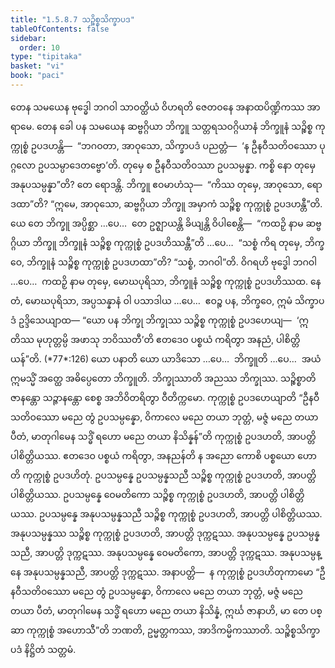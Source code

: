 ```yaml
---
title: "1.5.8.7 သဉ္စိစ္စသိက္ခာပဒ"
tableOfContents: false
sidebar:
  order: 10
type: "tipitaka"
basket: "vi"
book: "paci"
---
```



<DynamicBreadcrumb />

<Division number="464" book="paci">

<Paragraph number="1379" book="paci">
တေန သမယေန ဗုဒ္ဓေါ ဘဂဝါ သာဝတ္ထိယံ ဝိဟရတိ ဇေတဝနေ အနာထပိဏ္ဍိကဿ အာရာမေ. တေန ခေါ ပန သမယေန ဆဗ္ဗဂ္ဂိယာ ဘိက္ခူ သတ္တရသဝဂ္ဂိယာနံ ဘိက္ခူနံ သဉ္စိစ္စ ကုက္ကုစ္စံ ဥပဒဟန္တိ—  “ဘဂဝတာ, အာဝုသော, သိက္ခာပဒံ ပညတ္တံ—  ‘န ဦနဝီသတိဝဿော ပုဂ္ဂလော ဥပသမ္ပာဒေတဗ္ဗော’တိ. တုမှေ စ ဦနဝီသတိဝဿာ ဥပသမ္ပန္နာ. ကစ္စိ နော တုမှေ အနုပသမ္ပန္နာ”တိ? တေ ရောဒန္တိ. ဘိက္ခူ ဧဝမာဟံသု—  “ကိဿ တုမှေ, အာဝုသော, ရောဒထာ”တိ? “ဣမေ, အာဝုသော, ဆဗ္ဗဂ္ဂိယာ ဘိက္ခူ အမှာကံ သဉ္စိစ္စ ကုက္ကုစ္စံ ဥပဒဟန္တီ”တိ.
</Paragraph>

<Paragraph number="1380" book="paci">
ယေ တေ ဘိက္ခူ အပ္ပိစ္ဆာ …ပေ…  တေ ဥဇ္ဈာယန္တိ ခိယျန္တိ ဝိပါစေန္တိ—  “ကထဉှိ နာမ ဆဗ္ဗဂ္ဂိယာ ဘိက္ခူ ဘိက္ခူနံ သဉ္စိစ္စ ကုက္ကုစ္စံ ဥပဒဟိဿန္တီ”တိ …ပေ…  “သစ္စံ ကိရ တုမှေ, ဘိက္ခဝေ, ဘိက္ခူနံ သဉ္စိစ္စ ကုက္ကုစ္စံ ဥပဒဟထာ”တိ? “သစ္စံ, ဘဂဝါ”တိ. ဝိဂရဟိ ဗုဒ္ဓေါ ဘဂဝါ …ပေ…  ကထဉှိ နာမ တုမှေ, မောဃပုရိသာ, ဘိက္ခူနံ သဉ္စိစ္စ ကုက္ကုစ္စံ ဥပဒဟိဿထ. နေတံ, မောဃပုရိသာ, အပ္ပသန္နာနံ ဝါ ပသာဒါယ …ပေ…  ဧဝဉ္စ ပန, ဘိက္ခဝေ, ဣမံ သိက္ခာပဒံ ဥဒ္ဒိသေယျာထ—
</Paragraph>

</Division>
<Division number="465" book="paci">

<Paragraph number="1381" book="paci">
<Emphasis>“ယော ပန ဘိက္ခု ဘိက္ခုဿ သဉ္စိစ္စ ကုက္ကုစ္စံ ဥပဒဟေယျ—  ‘ဣတိဿ မုဟုတ္တမ္ပိ အဖာသု ဘဝိဿတီ’တိ ဧတဒေဝ ပစ္စယံ ကရိတွာ အနညံ, ပါစိတ္တိယန်”</Emphasis>တိ. (*77*:<Emphasis>126</Emphasis>)
</Paragraph>

</Division>
<Division number="466" book="paci">

<Paragraph number="1382" book="paci">
<Emphasis>ယော ပနာ</Emphasis>တိ ယော ယာဒိသော …ပေ…  <Emphasis>ဘိက္ခူ</Emphasis>တိ …ပေ…  အယံ ဣမသ္မိံ အတ္ထေ အဓိပ္ပေတော ဘိက္ခူတိ.
</Paragraph>

<Paragraph number="1383" book="paci">
<Emphasis>ဘိက္ခုဿာ</Emphasis>တိ အညဿ ဘိက္ခုဿ.
</Paragraph>

<Paragraph number="1384" book="paci">
<Emphasis>သဉ္စိစ္စာ</Emphasis>တိ ဇာနန္တော သဉ္ဇာနန္တော စေစ္စ အဘိဝိတရိတွာ ဝီတိက္ကမော.
</Paragraph>

<Paragraph number="1385" book="paci">
<Emphasis>ကုက္ကုစ္စံ ဥပဒဟေယျာ</Emphasis>တိ “ဦနဝီသတိဝဿော မညေ တွံ ဥပသမ္ပန္နော, ဝိကာလေ မညေ တယာ ဘုတ္တံ, မဇ္ဇံ မညေ တယာ ပီတံ, မာတုဂါမေန သဒ္ဓိံ ရဟော မညေ တယာ နိသိန္နန်”တိ ကုက္ကုစ္စံ ဥပဒဟတိ, အာပတ္တိ ပါစိတ္တိယဿ.
</Paragraph>

<Paragraph number="1386" book="paci">
<Emphasis>ဧတဒေဝ ပစ္စယံ ကရိတွာ, အနညန်</Emphasis>တိ န အညော ကောစိ ပစ္စယော ဟောတိ ကုက္ကုစ္စံ ဥပဒဟိတုံ.
</Paragraph>

</Division>
<Division number="467" book="paci">

<Paragraph number="1387" book="paci">
ဥပသမ္ပန္နေ ဥပသမ္ပန္နသညီ သဉ္စိစ္စ ကုက္ကုစ္စံ ဥပဒဟတိ, အာပတ္တိ ပါစိတ္တိယဿ. ဥပသမ္ပန္နေ ဝေမတိကော သဉ္စိစ္စ ကုက္ကုစ္စံ ဥပဒဟတိ, အာပတ္တိ ပါစိတ္တိယဿ. ဥပသမ္ပန္နေ အနုပသမ္ပန္နသညီ သဉ္စိစ္စ ကုက္ကုစ္စံ ဥပဒဟတိ, အာပတ္တိ ပါစိတ္တိယဿ.
</Paragraph>

<Paragraph number="1388" book="paci">
အနုပသမ္ပန္နဿ သဉ္စိစ္စ ကုက္ကုစ္စံ ဥပဒဟတိ, အာပတ္တိ ဒုက္ကဋဿ. အနုပသမ္ပန္နေ ဥပသမ္ပန္နသညီ, အာပတ္တိ ဒုက္ကဋဿ. အနုပသမ္ပန္နေ ဝေမတိကော, အာပတ္တိ ဒုက္ကဋဿ. အနုပသမ္ပန္နေ အနုပသမ္ပန္နသညီ, အာပတ္တိ ဒုက္ကဋဿ.
</Paragraph>

</Division>
<Division number="468" book="paci">

<Paragraph number="1389" book="paci">
အနာပတ္တိ—  န ကုက္ကုစ္စံ ဥပဒဟိတုကာမော “ဦနဝီသတိဝဿော မညေ တွံ ဥပသမ္ပန္နော, ဝိကာလေ မညေ တယာ ဘုတ္တံ, မဇ္ဇံ မညေ တယာ ပီတံ, မာတုဂါမေန သဒ္ဓိံ ရဟော မညေ တယာ နိသိန္နံ, ဣင်္ဃ ဇာနာဟိ, မာ တေ ပစ္ဆာ ကုက္ကုစ္စံ အဟောသီ”တိ ဘဏတိ, ဥမ္မတ္တကဿ, အာဒိကမ္မိကဿာတိ.

</Paragraph>
</Division>

<Paragraph number="1390" type="center" book="paci">
သဉ္စိစ္စသိက္ခာပဒံ နိဋ္ဌိတံ သတ္တမံ.
</Paragraph>